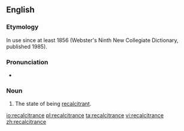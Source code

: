 ==English==
===Etymology===
In use since at least 1856 (Webster's Ninth New Collegiate Dictionary, published 1985).

===Pronunciation===
* {{IPA|/ɹɪ.ˈkæl.sɪ.ˌtɹəns/}}

===Noun===
{{en-noun|-}}
# The state of being [[recalcitrant]].

[[io:recalcitrance]]
[[pl:recalcitrance]]
[[ta:recalcitrance]]
[[vi:recalcitrance]]
[[zh:recalcitrance]]